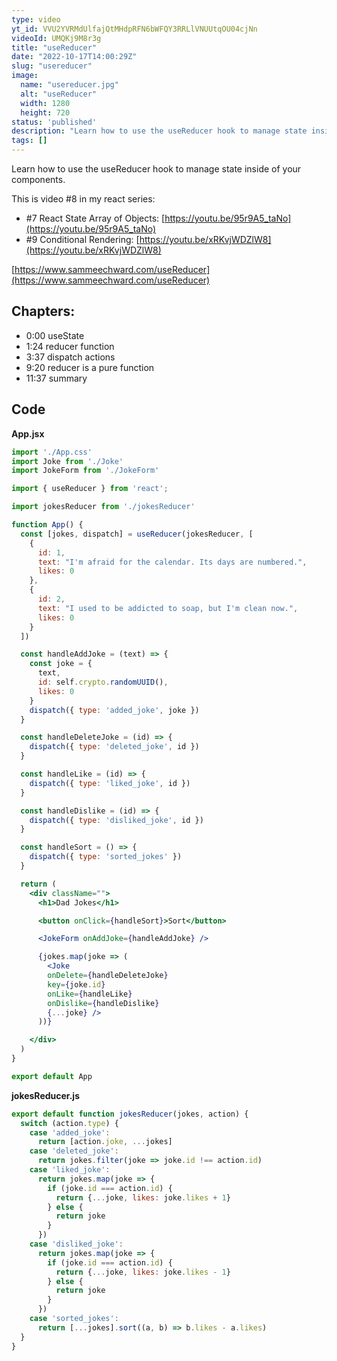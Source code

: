 ```yaml
---
type: video
yt_id: VVU2YVRMdUlfajQtMHdpRFN6bWFQY3RRLlVNUUtqOU04cjNn
videoId: UMQKj9M8r3g
title: "useReducer"
date: "2022-10-17T14:00:29Z"
slug: "usereducer"
image: 
  name: "usereducer.jpg"
  alt: "useReducer"
  width: 1280
  height: 720
status: 'published'
description: "Learn how to use the useReducer hook to manage state inside of your components. "
tags: []
---
```


Learn how to use the useReducer hook to manage state inside of your components. 

This is video #8 in my react series: 

* #7 React State Array of Objects: [https://youtu.be/95r9A5_taNo](https://youtu.be/95r9A5_taNo)
* #9 Conditional Rendering: [https://youtu.be/xRKvjWDZlW8](https://youtu.be/xRKvjWDZlW8)

[https://www.sammeechward.com/useReducer](https://www.sammeechward.com/useReducer)

## Chapters:

* 0:00 useState
* 1:24 reducer function
* 3:37 dispatch actions
* 9:20 reducer is a pure function
* 11:37 summary

## Code

**App.jsx**

```jsx
import './App.css'
import Joke from './Joke'
import JokeForm from './JokeForm'

import { useReducer } from 'react';

import jokesReducer from './jokesReducer'

function App() {
  const [jokes, dispatch] = useReducer(jokesReducer, [
    {
      id: 1,
      text: "I'm afraid for the calendar. Its days are numbered.",
      likes: 0
    },
    {
      id: 2, 
      text: "I used to be addicted to soap, but I'm clean now.",
      likes: 0
    }
  ])

  const handleAddJoke = (text) => {
    const joke = {
      text,
      id: self.crypto.randomUUID(),
      likes: 0
    }
    dispatch({ type: 'added_joke', joke })
  }

  const handleDeleteJoke = (id) => {
    dispatch({ type: 'deleted_joke', id })
  }

  const handleLike = (id) => {
    dispatch({ type: 'liked_joke', id })
  }

  const handleDislike = (id) => {
    dispatch({ type: 'disliked_joke', id })
  }

  const handleSort = () => {
    dispatch({ type: 'sorted_jokes' })
  }

  return (
    <div className="">
      <h1>Dad Jokes</h1>

      <button onClick={handleSort}>Sort</button>

      <JokeForm onAddJoke={handleAddJoke} />

      {jokes.map(joke => (
        <Joke 
        onDelete={handleDeleteJoke} 
        key={joke.id} 
        onLike={handleLike}
        onDislike={handleDislike}
        {...joke} />
      ))}

    </div>
  )
}

export default App
```

**jokesReducer.js**

```js
export default function jokesReducer(jokes, action) {
  switch (action.type) {
    case 'added_joke':
      return [action.joke, ...jokes]
    case 'deleted_joke':
      return jokes.filter(joke => joke.id !== action.id)
    case 'liked_joke':
      return jokes.map(joke => {
        if (joke.id === action.id) {
          return {...joke, likes: joke.likes + 1}
        } else {
          return joke
        }
      })
    case 'disliked_joke':
      return jokes.map(joke => {
        if (joke.id === action.id) {
          return {...joke, likes: joke.likes - 1}
        } else {
          return joke
        }
      })
    case 'sorted_jokes':
      return [...jokes].sort((a, b) => b.likes - a.likes)
  }
}
```